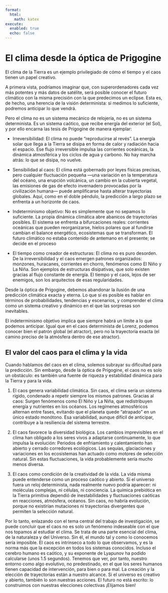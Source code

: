 ```yaml
---
format:
  html:
    math: katex
execute:
  enabled: true
  echo: false
---
```


# El clima desde la óptica de Prigogine

El clima de la Tierra es un ejemplo privilegiado de cómo el tiempo y el caos tienen un papel creativo.

A primera vista, podríamos imaginar que, con superordenadores cada vez más potentes y más datos de satélite, será posible conocer el futuro climático con la misma precisión con la que predecimos un eclipse. Esta es, de hecho, una herencia de la visión determinista: si medimos lo suficiente, podremos anticipar lo que vendrá.

Pero el clima no es un sistema mecánico de relojería, no es un sistema determinista. Es un sistema caótico, que recibe energía del exterior (el Sol), y por ello encarna las tesis de Prigogine de manera ejemplar:

* Irreversibilidad: El clima no puede “reproducirse al revés”. La energía solar que llega a la Tierra se disipa en forma de calor y radiación hacia el espacio. Ese flujo irreversible impulsa las corrientes oceánicas, la dinámica atmosférica y los ciclos de agua y carbono. No hay marcha atrás: lo que se disipa, no vuelve.

* Sensibilidad al caos: El clima está gobernado por leyes físicas precisas, pero cualquier fluctuación pequeña —una variación en la temperatura del océano, una erupción volcánica, un cambio en la cubierta vegetal, las emisiones de gas de efecto invernadero provocadas por la civilización humana— puede amplificarse hasta alterar trayectorias globales. Aquí, como en el doble péndulo, la predicción a largo plazo se enfrenta a un horizonte de caos.

* Indeterminismo objetivo: No es simplemente que no sepamos lo suficiente. La propia dinámica climática abre abanicos de trayectorias posibles. El sistema se enfrenta a bifurcaciones reales: corrientes oceánicas que pueden reorganizarse, hielos polares que al fundirse cambian el balance energético, ecosistemas que se transforman. El futuro climático no estaba contenido de antemano en el presente; se decide en el proceso

* El tiempo como creador de estructuras: El clima no es puro desorden. De la irreversibilidad y el caos emergen patrones organizados: monzones, huracanes, corrientes en chorro, fenómenos como El Niño y La Niña. Son ejemplos de estructuras disipativas, que solo existen gracias al flujo constante de energía. El tiempo y el caos, lejos de ser enemigos, son los arquitectos de esas regularidades.

Desde la óptica de Prigogine, debemos abandonar la ilusión de una predicción climática exacta y eterna. Lo que sí es posible es hablar en términos de probabilidades, tendencias y escenarios, y comprender el clima como un sistema creativo y dinámico en el que las sorpresas son inevitables.

El indeterminismo objetivo implica que siempre habrá un límite a lo que podemos anticipar. Igual que en el caos determinista de Lorenz, podemos conocer bien el patrón global (el atractor), pero no la trayectoria exacta (el camino preciso de la atmósfera dentro de ese atractor).


## El valor del caos para el clima y la vida

Cuando hablamos del caos en el clima, solemos subrayar su dificultad para la predicción. Sin embargo, desde la óptica de Prigogine, el caos no es solo un obstáculo: es también una fuente de riqueza y estabilidad dinámica para la Tierra y para la vida.

1. El caos genera variabilidad climática. Sin caos, el clima sería un sistema rígido, condenado a repetir siempre los mismos patrones. Gracias al caos: Surgen fenómenos como El Niño y La Niña, que redistribuyen energía y nutrientes en los océanos. Los regímenes atmosféricos alternan entre fases, evitando que el planeta quede “atrapado” en un único estado monótono. Esa variabilidad, aunque difícil de anticipar, contribuye a la resiliencia del sistema terrestre.

2. El caos favorece la diversidad biológica. Los cambios imprevisibles en el clima han obligado a los seres vivos a adaptarse continuamente, lo que impulsa la evolución: Periodos de enfriamiento y calentamiento han abierto y cerrado corredores ecológicos. Las sequías, glaciaciones y variaciones en los ecosistemas han actuado como motores de selección natural. Sin estas fluctuaciones, la vida probablemente sería mucho menos diversa.

3. El caos como condición de la creatividad de la vida. La vida misma puede entenderse como un proceso caótico y abierto. Si el universo fuera un reloj determinista, nada realmente nuevo podría aparecer: ni moléculas complejas, ni células, ni conciencia. La química prebiótica en la Tierra primitiva dependió de inestabilidades y fluctuaciones caóticas en reacciones, atmósfera, océanos. Sin caos, no habría evolución, porque no existirían mutaciones ni trayectorias divergentes que permiten la selección natural.

Por lo tanto, enlazando con el tema central del trabajo de investigación, se puede concluir que el caos no es solo un fenómeno indeseable con el que nos topamos al estudiar el clima. Se trata de una parte esencial del clima, de la naturaleza y del Universo. Sin él, el mundo tal y como lo conocemos sería imposible. El caos es intrínseco a todo lo que observamos, y es la norma más que la excepción en todos los sistemas conocidos. Incluso el cerebro humano es caótico, y su exponente de Lyapunov ha podido calcularse (unos 1.5 segundos). Tenemos que ver, por tanto, nuestro entorno como algo evolutivo, no predestinado, en el que los seres humanos tienen capacidad de intervención, para bien o para mal. La creación y la elección de trayectorias están a nuestro alcance. Si el universo es creativo y abierto, también lo son nuestras acciones. El futuro no está escrito: lo construimos con nuestras elecciones colectivas ¡Elijamos bien!
